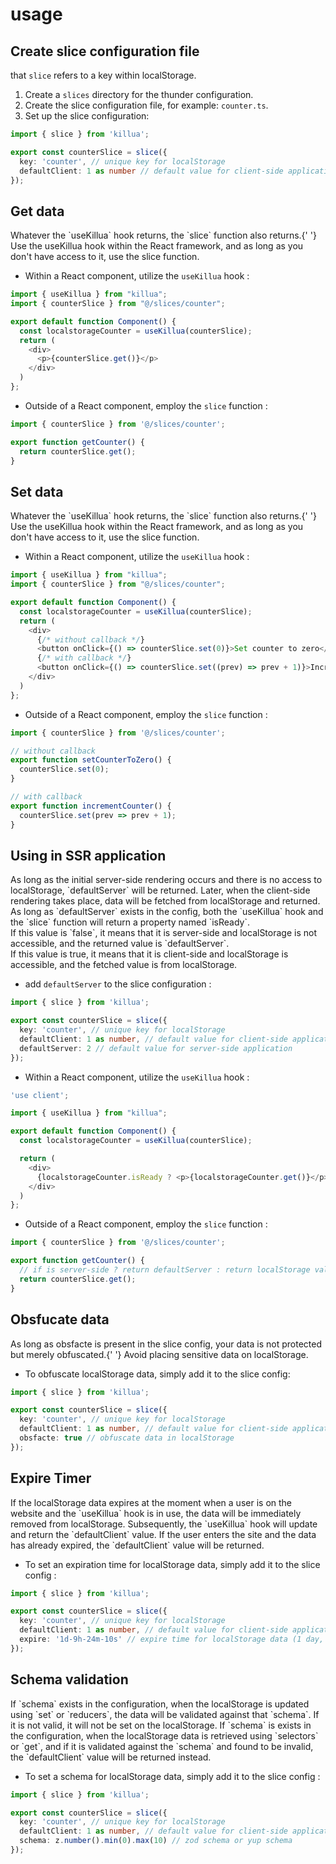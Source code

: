 
# usage

## Create slice configuration file

<Callout type="info">that `slice` refers to a key within localStorage.</Callout>

1. Create a `slices` directory for the thunder configuration.
2. Create the slice configuration file, for example: `counter.ts`.
3. Set up the slice configuration:

```ts showLineNumbers filename="slices/counter.ts" copy
import { slice } from 'killua';

export const counterSlice = slice({
  key: 'counter', // unique key for localStorage
  defaultClient: 1 as number // default value for client-side application
});
```

## Get data

<Callout type="info">
  Whatever the `useKillua` hook returns, the `slice` function also returns.{' '}
  <br /> Use the useKillua hook within the React framework, and as long as you
  don't have access to it, use the slice function.
</Callout>

- Within a React component, utilize the `useKillua` hook :

```ts showLineNumbers filename="components/components.tsx" copy
import { useKillua } from "killua";
import { counterSlice } from "@/slices/counter";

export default function Component() {
  const localstorageCounter = useKillua(counterSlice);
  return (
    <div>
      <p>{counterSlice.get()}</p>
    </div>
  )
};
```

- Outside of a React component, employ the `slice` function :

```ts showLineNumbers filename="utils/get-counter.ts" copy
import { counterSlice } from '@/slices/counter';

export function getCounter() {
  return counterSlice.get();
}
```

## Set data

<Callout type="info">
  Whatever the `useKillua` hook returns, the `slice` function also returns.{' '}
  <br /> Use the useKillua hook within the React framework, and as long as you
  don't have access to it, use the slice function.
</Callout>

- Within a React component, utilize the `useKillua` hook :

```ts showLineNumbers filename="components/components.tsx" copy
import { useKillua } from "killua";
import { counterSlice } from "@/slices/counter";

export default function Component() {
  const localstorageCounter = useKillua(counterSlice);
  return (
    <div>
      {/* without callback */}
      <button onClick={() => counterSlice.set(0)}>Set counter to zero</button>
      {/* with callback */}
      <button onClick={() => counterSlice.set((prev) => prev + 1)}>Increment counter</button>
    </div>
  )
};
```

- Outside of a React component, employ the `slice` function :

```ts showLineNumbers filename="utils/set-counter.ts" copy
import { counterSlice } from '@/slices/counter';

// without callback
export function setCounterToZero() {
  counterSlice.set(0);
}

// with callback
export function incrementCounter() {
  counterSlice.set(prev => prev + 1);
}
```

## Using in SSR application

<Callout type="info">
  As long as the initial server-side rendering occurs and there is no access to
  localStorage, `defaultServer` will be returned. Later, when the client-side
  rendering takes place, data will be fetched from localStorage and returned.
</Callout>
<Callout type="info">
  As long as `defaultServer` exists in the config, both the `useKillua` hook and
  the `slice` function will return a property named `isReady`.
  <br />
  If this value is `false`, it means that it is server-side and localStorage is
  not accessible, and the returned value is `defaultServer`.
  <br />
  If this value is true, it means that it is client-side and localStorage is
  accessible, and the fetched value is from localStorage.
</Callout>

- add `defaultServer` to the slice configuration :

```ts showLineNumbers {6} filename="slices/counter.ts" copy
import { slice } from 'killua';

export const counterSlice = slice({
  key: 'counter', // unique key for localStorage
  defaultClient: 1 as number, // default value for client-side application
  defaultServer: 2 // default value for server-side application
});
```

- Within a React component, utilize the `useKillua` hook :

```ts showLineNumbers filename="components/components.tsx" copy
'use client';

import { useKillua } from "killua";

export default function Component() {
  const localstorageCounter = useKillua(counterSlice);

  return (
    <div>
      {localstorageCounter.isReady ? <p>{localstorageCounter.get()}</p> : <p>Loading...</p>}
    </div>
  )
};
```

- Outside of a React component, employ the `slice` function :

```ts showLineNumbers filename="utils/get-counter.ts" copy
import { counterSlice } from '@/slices/counter';

export function getCounter() {
  // if is server-side ? return defaultServer : return localStorage value
  return counterSlice.get();
}
```

## Obsfucate data

<Callout type="info">
  As long as obsfacte is present in the slice config, your data is not protected
  but merely obfuscated.{' '}
</Callout>
<Callout type="warning">Avoid placing sensitive data on localStorage.</Callout>

- To obfuscate localStorage data, simply add it to the slice config:

```ts showLineNumbers {6} filename="slices/counter.ts" copy
import { slice } from 'killua';

export const counterSlice = slice({
  key: 'counter', // unique key for localStorage
  defaultClient: 1 as number, // default value for client-side application
  obsfacte: true // obfuscate data in localStorage
});
```

## Expire Timer

<Callout type="info">
  If the localStorage data expires at the moment when a user is on the website
  and the `useKillua` hook is in use, the data will be immediately removed from
  localStorage. Subsequently, the `useKillua` hook will update and return the
  `defaultClient` value.
</Callout>

<Callout type="info">
  If the user enters the site and the data has already expired, the
  `defaultClient` value will be returned.
</Callout>

- To set an expiration time for localStorage data, simply add it to the slice
  config :

```ts showLineNumbers {6} filename="slices/counter.ts" copy
import { slice } from 'killua';

export const counterSlice = slice({
  key: 'counter', // unique key for localStorage
  defaultClient: 1 as number, // default value for client-side application
  expire: '1d-9h-24m-10s' // expire time for localStorage data (1 day, 9 hours, 24 minutes, 10 seconds)
});
```

## Schema validation

<Callout type="info">
  If `schema` exists in the configuration, when the localStorage is updated
  using `set` or `reducers`, the data will be validated against that `schema`. If it
  is not valid, it will not be set on the localStorage.
</Callout>
<Callout type="info">
  If `schema` is exists in the configuration, when the localStorage data is
  retrieved using `selectors` or `get`, and if it is validated against the `schema`
  and found to be invalid, the `defaultClient` value will be returned instead.
</Callout>

- To set a schema for localStorage data, simply add it to the slice config :

```ts showLineNumbers {6} filename="slices/counter.ts" copy
import { slice } from 'killua';

export const counterSlice = slice({
  key: 'counter', // unique key for localStorage
  defaultClient: 1 as number, // default value for client-side application
  schema: z.number().min(0).max(10) // zod schema or yup schema
});
```